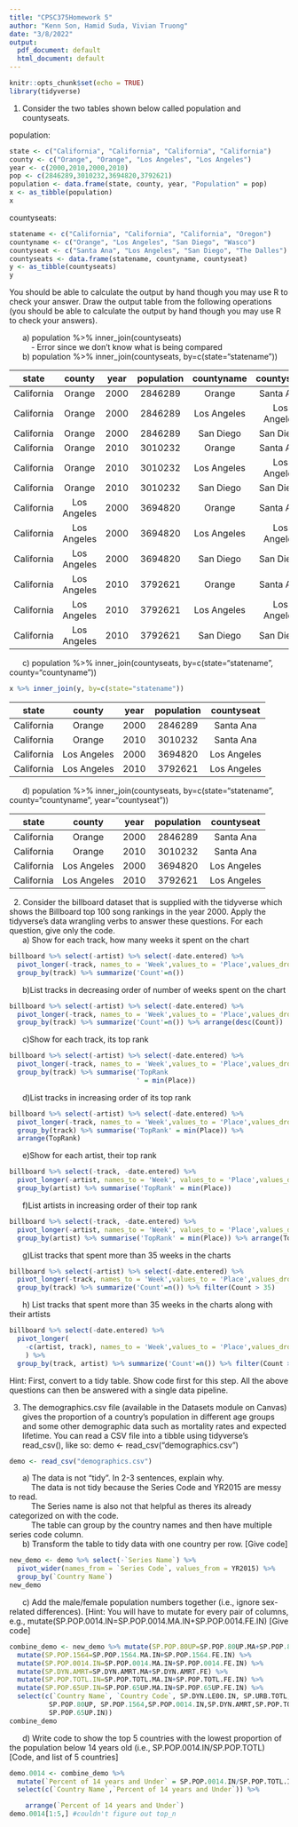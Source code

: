 ```yaml
---
title: "CPSC375Homework 5"
author: "Kenn Son, Hamid Suda, Vivian Truong"
date: "3/8/2022"
output:
  pdf_document: default
  html_document: default
---
```


```r
knitr::opts_chunk$set(echo = TRUE)
library(tidyverse)
```

1. Consider the two tables shown below called population and countyseats.

population:
```r
state <- c("California", "California", "California", "California")
county <- c("Orange", "Orange", "Los Angeles", "Los Angeles")
year <- c(2000,2010,2000,2010)
pop <- c(2846289,3010232,3694820,3792621)
population <- data.frame(state, county, year, "Population" = pop)
x <- as_tibble(population)
x
```

countyseats:
```r
statename <- c("California", "California", "California", "Oregon")
countyname <- c("Orange", "Los Angeles", "San Diego", "Wasco")
countyseat <- c("Santa Ana", "Los Angeles", "San Diego", "The Dalles")
countyseats <- data.frame(statename, countyname, countyseat)
y <- as_tibble(countyseats)
y
```

You should be able to calculate the output by hand though you may use R to check your answer.
Draw the output table from the following operations (you should be able to calculate the output by hand though you may use R to check your answers).

|       a) population %>% inner_join(countyseats)
|           - Error since we don't know what is being compared
|       b) population %>% inner_join(countyseats, by=c(state="statename"))

| state | county |year|population|countyname|countyseat|
|:-----:|:------:|:--:|:--------:|:--------:|:--------:|
|California|Orange|2000|2846289|Orange|Santa Ana|
|California|Orange|       2000|    2846289| Los Angeles| Los Angeles|
|California|Orange|       2000|    2846289| San Diego |  San Diego  |
|California|Orange|       2010|    3010232| Orange     | Santa Ana  |
|California| Orange|       2010|    3010232| Los Angeles| Los Angeles|
|California| Orange|       2010|    3010232| San Diego  | San Diego  |
|California| Los Angeles|  2000|    3694820| Orange   |   Santa Ana  |
|California| Los Angeles|  2000|    3694820| Los Angeles| Los Angeles|
|California| Los Angeles|  2000|    3694820| San Diego |  San Diego  |
|California| Los Angeles|  2010|    3792621| Orange    |  Santa Ana  |
|California| Los Angeles|  2010|    3792621| Los Angeles |Los Angeles|
|California| Los Angeles|  2010|    3792621| San Diego  | San Diego|

|       c) population %>% inner_join(countyseats, by=c(state="statename",  county="countyname"))
```r
x %>% inner_join(y, by=c(state="statename"))
```

| state | county |year|population| countyseat |
|:-----:|:------:|:--:|:--------:|:----------:|
| California | Orange       | 2000    | 2846289 | Santa Ana   |
| California | Orange       | 2010    | 3010232 | Santa Ana   |
| California | Los Angeles  | 2000    | 3694820 | Los Angeles |
| California | Los Angeles  | 2010    | 3792621 | Los Angeles |


|       d) population %>% inner_join(countyseats, by=c(state="statename",  county="countyname", year="countyseat"))

| state | county |year|population| countyseat |
|:-----:|:------:|:--:|:--------:|:----------:|
| California | Orange       | 2000    | 2846289 | Santa Ana   |
| California | Orange       | 2010    | 3010232 | Santa Ana   |
| California | Los Angeles  | 2000    | 3694820 | Los Angeles |
| California | Los Angeles  | 2010    | 3792621 | Los Angeles |

|   2. Consider the billboard dataset that is supplied with the tidyverse which shows the Billboard top 100 song rankings in the year 2000. Apply the tidyverse’s data wrangling verbs to answer these questions. For each question, give only the code.

|       a) Show for each track, how many weeks it spent on the chart

```r
billboard %>% select(-artist) %>% select(-date.entered) %>%
  pivot_longer(-track, names_to = 'Week',values_to = 'Place',values_drop_na = TRUE) %>%
  group_by(track) %>% summarize('Count'=n())
```

|       b)List tracks in decreasing order of number of weeks spent on the chart

```r
billboard %>% select(-artist) %>% select(-date.entered) %>%
  pivot_longer(-track, names_to = 'Week',values_to = 'Place',values_drop_na = TRUE) %>%
  group_by(track) %>% summarize('Count'=n()) %>% arrange(desc(Count))
```

|       c)Show for each track, its top rank

```r
billboard %>% select(-artist) %>% select(-date.entered) %>%
  pivot_longer(-track, names_to = 'Week',values_to = 'Place',values_drop_na = TRUE) %>%
  group_by(track) %>% summarise('TopRank
                                ' = min(Place))
```

|       d)List tracks in increasing order of its top rank

```r
billboard %>% select(-artist) %>% select(-date.entered) %>%
  pivot_longer(-track, names_to = 'Week',values_to = 'Place',values_drop_na = TRUE) %>%
  group_by(track) %>% summarise('TopRank' = min(Place)) %>%
  arrange(TopRank)
```

|       e)Show for each artist, their top rank

```r
billboard %>% select(-track, -date.entered) %>% 
  pivot_longer(-artist, names_to = 'Week', values_to = 'Place',values_drop_na = TRUE) %>%
  group_by(artist) %>% summarise('TopRank' = min(Place))
```

|       f)List artists in increasing order of their top rank

```r
billboard %>% select(-track, -date.entered) %>% 
  pivot_longer(-artist, names_to = 'Week', values_to = 'Place',values_drop_na = TRUE) %>%
  group_by(artist) %>% summarise('TopRank' = min(Place)) %>% arrange(TopRank)
```

|       g)List tracks that spent more than 35 weeks in the charts

```r
billboard %>% select(-artist) %>% select(-date.entered) %>%
  pivot_longer(-track, names_to = 'Week',values_to = 'Place',values_drop_na = TRUE) %>%
  group_by(track) %>% summarize('Count'=n()) %>% filter(Count > 35)
```

|       h) List tracks that spent more than 35 weeks in the charts along with their artists

```r
billboard %>% select(-date.entered) %>% 
  pivot_longer(
    -c(artist, track), names_to = 'Week',values_to = 'Place',values_drop_na = TRUE
    ) %>%
  group_by(track, artist) %>% summarize('Count'=n()) %>% filter(Count > 35)
```

Hint: First, convert to a tidy table. Show code first for this step. All the above questions can then be answered with a single data pipeline.

3. The demographics.csv  file (available in the Datasets module on Canvas) gives the proportion of a country’s population in different age groups and some other demographic data such as mortality rates and expected lifetime. You can read a CSV file into a tibble using tidyverse’s read_csv(), like so: demo <- read_csv("demographics.csv")

```r
demo <- read_csv("demographics.csv")
```

|       a) The data is not “tidy”. In 2-3 sentences, explain why.

|           The data is not tidy because the Series Code and YR2015 are messy to read. 
|           The Series name is also not that helpful as theres its already categorized on with the code.
|           The table can group by the country names and then have multiple series code column.

|       b) Transform the table to tidy data with one country per row. [Give code]
```r
new_demo <- demo %>% select(-`Series Name`) %>%
  pivot_wider(names_from = `Series Code`, values_from = YR2015) %>%
  group_by(`Country Name`)
new_demo
```

|       c) Add the male/female population numbers together (i.e., ignore sex-related differences). [Hint: You will have to mutate for every pair of columns, e.g., mutate(SP.POP.0014.IN=SP.POP.0014.MA.IN+SP.POP.0014.FE.IN) [Give code]
```r
combine_demo <- new_demo %>% mutate(SP.POP.80UP=SP.POP.80UP.MA+SP.POP.80UP.FE) %>%
  mutate(SP.POP.1564=SP.POP.1564.MA.IN+SP.POP.1564.FE.IN) %>%
  mutate(SP.POP.0014.IN=SP.POP.0014.MA.IN+SP.POP.0014.FE.IN) %>%
  mutate(SP.DYN.AMRT=SP.DYN.AMRT.MA+SP.DYN.AMRT.FE) %>%
  mutate(SP.POP.TOTL.IN=SP.POP.TOTL.MA.IN+SP.POP.TOTL.FE.IN) %>%
  mutate(SP.POP.65UP.IN=SP.POP.65UP.MA.IN+SP.POP.65UP.FE.IN) %>%
  select(c(`Country Name`, `Country Code`, SP.DYN.LE00.IN, SP.URB.TOTL,
          SP.POP.80UP, SP.POP.1564,SP.POP.0014.IN,SP.DYN.AMRT,SP.POP.TOTL.IN,
          SP.POP.65UP.IN))
combine_demo
```

|       d) Write code to show the top 5 countries with the lowest proportion of the population below 14 years old (i.e., SP.POP.0014.IN/SP.POP.TOTL) [Code, and list of 5 countries]
```r
demo.0014 <- combine_demo %>%
  mutate(`Percent of 14 years and Under` = SP.POP.0014.IN/SP.POP.TOTL.IN) %>%
  select(c(`Country Name`,`Percent of 14 years and Under`)) %>% 

    arrange(`Percent of 14 years and Under`)
demo.0014[1:5,] #couldn't figure out top_n
```
